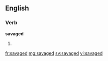 ==English==

===Verb===
'''savaged'''

# {{past of|[[savage]]}}

[[fr:savaged]]
[[mg:savaged]]
[[sv:savaged]]
[[vi:savaged]]